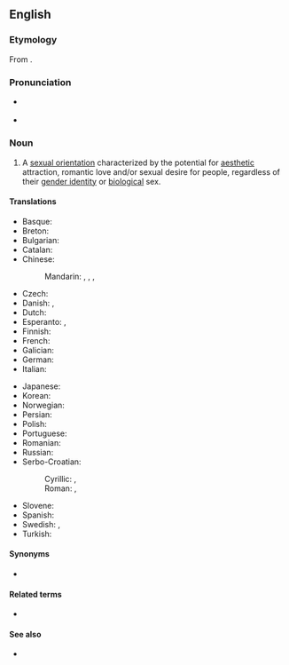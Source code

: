 ==English==
{{wikipedia}}

===Etymology===
From {{suffix|pansexual|ity|lang=en}}.

===Pronunciation===
* {{a|US}} {{IPA|/ˌpænsɛkʃuˈælɪti/|lang=en}}
* {{a|UK}} {{IPA|/ˌpænsɛksjuˈælɪti/|lang=en}}

===Noun===
{{en-noun|-|pansexualities}}

# A [[sexual orientation]] characterized by the potential for [[aesthetic]] attraction, romantic love and/or sexual desire for people, regardless of their [[gender identity]] or [[biological]] sex.

====Translations====
{{trans-top|sexual orientation}}
* Basque: {{t|eu|pansexualitate}}
* Breton: {{t|br|hollreizhelezh}}
* Bulgarian: {{t|bg|пансексуалност|f|tr=panseksualnost}}
* Catalan: {{t|ca|pansexualitat|f}}
* Chinese:
*: Mandarin: {{t|cmn|全性戀|sc=Hani}}, {{t|cmn|全性恋|tr=quánxìngliàn|sc=Hani}}, {{t|cmn|泛性戀|sc=Hani}}, {{t|cmn|泛性恋|tr=fànxìngliàn|sc=Hani}}
* Czech: {{t|cs|pansexualita|f}}
* Danish: {{t|da|panseksualitet}}, {{t|da|omniseksualitet}}
* Dutch: {{t|nl|pansexualiteit}}
* Esperanto: {{t|eo|ĉiuseksemo}}, {{t|eo|ajnseksemo}}
* Finnish: {{t|fi|panseksuaalisuus}}
* French: {{t+|fr|pansexualité|f}}
* Galician: {{t|gl|pansexualidade|f}}
* German: {{t+|de|Pansexualität|f}}
* Italian: {{t|it|pansessualità|f}}
{{trans-mid}}
* Japanese: {{t|ja|全性愛|tr=ぜんせいあい, zenseiai|sc=Jpan}}
* Korean: {{t+|ko|범성애|sc=Kore}}
* Norwegian: {{t|no|panfili}}
* Persian: {{t|fa|همه‌جنس‌گرایی|tr=hame-jens-garâyi|sc=fa-Arab}}
* Polish: {{t|pl|panseksualizm|m}}
* Portuguese: {{t|pt|pansexualidade|f}}
* Romanian: {{t|ro|pansexualitate|f}}
* Russian: {{t|ru|пансексуа́льность|f}}
* Serbo-Croatian:
*: Cyrillic: {{t|sh|пансексуалност|f|sc=Cyrl}}, {{t|sh|пансексуализам|m|sc=Cyrl}}
*: Roman: {{t|sh|panseksualnost|f}}, {{t+|sh|panseksualizam|m}}
* Slovene: {{t|sl|panseksualizem|m}}
* Spanish: {{t|es|pansexualidad|f}}
* Swedish: {{t|sv|omnisexualitet}}, {{t+|sv|pansexualitet}}
* Turkish: {{t+|tr|panseksüellik}}
{{trans-bottom}}

====Synonyms====
* {{l|en|omnisexuality}}

====Related terms====
* {{l|en|pansexual}}

====See also====
* {{list:sexual orientations/en}}
